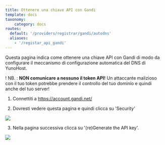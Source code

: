 ```yaml
---
title: Ottenere una chiave API con Gandi
template: docs
taxonomy:
    category: docs
routes:
  default: '/providers/registrar/gandi/autodns'
  aliases:
    - '/registar_api_gandi'
---
```


Questa pagina indica come ottenere una chiave API con Gandi di modo da configurare il meccanismo di configurazione automatica del DNS di YunoHost.

! NB. : **NON comunicare a nessuno il token API!** Un attaccante malizioso con il tuo token potrebbe prendere il controllo del tuo dominio e quindi anche del tuo server!

1. Connettiti a https://account.gandi.net/

2. Dovresti vedere questa pagina e quindi clicca su 'Security'

![](/img/registrar_api_gandi_1.png?resize=800)

3. Nella pagina successiva clicca su '(re)Generate the API key'.

![](/img/registrar_api_gandi_2.png?resize=800)
